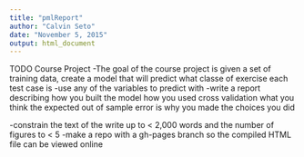 ```yaml
---
title: "pmlReport"
author: "Calvin Seto"
date: "November 5, 2015"
output: html_document
---
```


TODO
Course Project
-The goal of the course project is given a set of training data, create a model that will predict what classe of exercise each test case is
-use any of the variables to predict with
-write a report describing how you built the model
how you used cross validation
what you think the expected out of sample error is
why you made the choices you did

-constrain the text of the write up to < 2,000 words
and the number of figures to < 5
-make a repo with a gh-pages branch so the compiled HTML file can be viewed online


